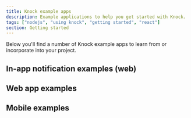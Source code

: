 ```yaml
---
title: Knock example apps
description: Example applications to help you get started with Knock.
tags: ["nodejs", "using knock", "getting started", "react"]
section: Getting started
---
```


Below you'll find a number of Knock example apps to learn from or incorporate into your project.

## In-app notification examples (web)

<SdkCardGroup>
  <SdkCard
    title="In-app feed & toasts"
    linkUrl="https://github.com/knocklabs/in-app-notifications-example-nextjs"
    icon="react"
    languages={["React", "Next.js"]}
    isExternal={true}
  />
  <SdkCard
    title="In-app feed"
    linkUrl="https://github.com/knocklabs/angular-in-app-feed-example"
    icon="angular"
    languages={["Angular"]}
    isExternal={true}
  />
  <SdkCard
    title="Notion-style feed"
    linkUrl="https://github.com/knocklabs/notion-feed-example"
    icon="react"
    languages={["React", "Next.js"]}
    isExternal={true}
  />
  <SdkCard
    title="In-app feed & toasts"
    linkUrl="https://github.com/knocklabs/nuxt-feed-example"
    icon="vue"
    languages={["Vue.js", "Nuxt"]}
    isExternal={true}
  />
  <SdkCard
    title="Linear-style inbox"
    linkUrl="https://github.com/knocklabs/inbox-example-app"
    icon="react"
    languages={["Next.js", "React"]}
    isExternal={true}
  />
</SdkCardGroup>

## Web app examples

<SdkCardGroup>
  <SdkCard
    title="SlackKit example"
    linkUrl="https://github.com/knocklabs/slack-kit-example"
    icon="react"
    languages={["React", "Next.js"]}
    isExternal={true}
  />
  <SdkCard
    title="Webhook example"
    linkUrl="https://github.com/knocklabs/customer-facing-webhooks-example"
    icon="react"
    languages={["React", "Next.js"]}
    isExternal={true}
  />
  <SdkCard
    title="Alerting example"
    linkUrl="https://github.com/knocklabs/alerting-example"
    icon="react"
    languages={["React", "Next.js"]}
    isExternal={true}
  />
  <SdkCard
    title="Marketplace example"
    linkUrl="https://github.com/knocklabs/marketplace-example"
    icon="react"
    languages={["React", "Next.js"]}
    isExternal={true}
  />
</SdkCardGroup>

## Mobile examples

<SdkCardGroup>
  <SdkCard
    title="iOS example"
    linkUrl="https://github.com/knocklabs/ios-example-app"
    icon="swift"
    languages={["Swift"]}
    isExternal={true}
  />
  <SdkCard
    title="Android example"
    linkUrl="https://github.com/knocklabs/knock-android/tree/main/knock-example-app"
    icon="kotlin"
    languages={["Kotlin"]}
    isExternal={true}
  />
</SdkCardGroup>
